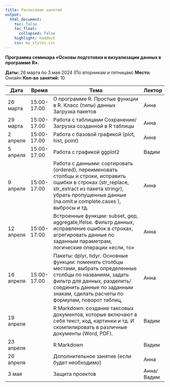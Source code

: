 ```yaml
---
title: Расписание занятий
output:
  html_document:
    toc: false
    toc_float:
      collapsed: false
    highlight: haddock
    css: my_styles.css
---
```


**Программа семинара «Основы подготовки и визуализации данных в программе R».**

**Даты:** 26 марта по 3 мая 2024 (По вторникам и пятницам)
**Место:** Онлайн
**Кол-во занятий:** 10




| **Дата**  | **Время**   | **Тема**                                                                                                                                                                                                                                | **Лектор** |
|-----------|-------------|-----------------------------------------------------------------------------------------------------------------------------------------------------------------------------------------------------------------------------------------|------------|
| 26 марта  | 15:00-17.00 | О программе R.  Простые функции в R. Класс (типы) данных  Загрузка пакетов                                                                                                                                                              | Анна       |
| 29 марта  | 15:00-17.00 | Работа с таблицами Сохранение/Загрузка созданной в R таблицы                                                                                                                                                                            | Анна       |
| 2 апреля  | 15:00-17.00 | Работа с базовой графикой (plot, hist, point)                                                                                                                                                                                           | Анна       |
| 5 апреля  | 15:00-17.00 | Работа с графикой ggplot2                                                                                                                                                                                                               | Вадим      |
| 9 апреля  | 15:00-17.00 | Работа с данными: сортировать (ordered), переименовать столбцы и строки,  исправить ошибки в строках (str_replace, str_extract из пакета stringr),  убрать пропущенные данные (na.omit и complete.cases ), выбросы и тд.                | Анна       |
| 12 апреля | 15:00-17.00 | Встроенные функции: subset, gep,  aggregate,Ifelse. Фильтр данных,  исправление ошибок в строках, агрегировать данные по заданным параметрам,  логические операции «если, то»                                                           | Анна       |
| 16 апреля | 15:00-17.00 | Пакеты: dplyr, tidyr. Основные функции: поменять столбцы местами, выбрать  определенные столбцы по названиям, задать фильтр для данных, разделить/соединить данные  по заданным знакам, сделать расчеты по формулам, поворот таблиц,    | Анна       |
| 19 апреля |             | R Markdown: создание таксовых документов, которые включают в себя текст, код,  картинки и тд. И скомпилировать в различные документы (Word, PDF).                                                                                       | Вадим      |
| 23 апреля |             | R Markdown                                                                                                                                                                                                                              | Вадим      |
| 26 апреля |             | Дополнительное занятие (если будет необходимо)                                                                                                                                                                                          | Анна       |
| 3 мая     |             | Защита проектов                                                                                                                                                                                                                         | Анна/Вадим |